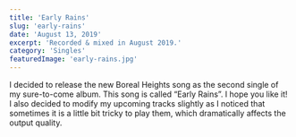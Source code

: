 ```yaml
---
title: 'Early Rains'
slug: 'early-rains'
date: 'August 13, 2019'
excerpt: 'Recorded & mixed in August 2019.'
category: 'Singles'
featuredImage: 'early-rains.jpg'
---
```


I decided to release the new Boreal Heights song as the second single of my
sure-to-come album. This song is called “Early Rains”. I hope you like it! I
also decided to modify my upcoming tracks slightly as I noticed that sometimes
it is a little bit tricky to play them, which dramatically affects the output
quality.
